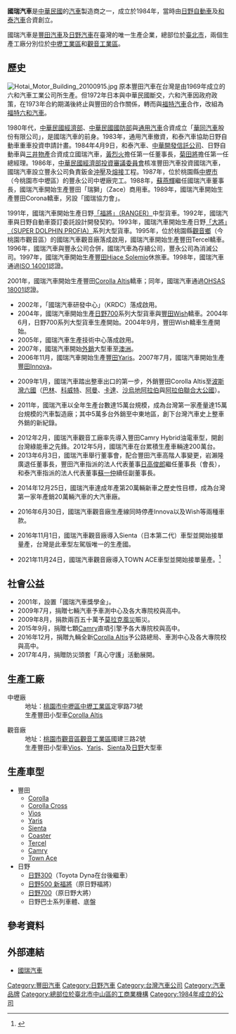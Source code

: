 {{Infobox Company
| name                = 國瑞汽車股份有限公司
| name_en             = Kuozui Motors, Ltd.
| logo                = Kuozui Motors logo.svg
| logo_size           = 150px
| type                = 
| original_text       = 
| original_spelling   = 
| company_slogan      = 
| market_information  = 
| ROC_UBN             = 
| abbreviated_name    = 
| predecessor         =
| successor           =
| foundation          = 1984年4月9日
| location            = {{ROC}}<br/>
[[臺北市|臺北市]][[中山區_(臺北市)|中山區]][[松江路|松江路]]121號12樓<br>（[[和泰汽車|和泰汽車]]大樓）
| zip_code            = 104
| area_served         = 
| telephone_no        = 
| key_people          = [[董事長|董事長]]：[[長沼一生|長沼一生]]<br>[[總裁|總裁]]：[[蘇燕輝|蘇燕輝]]<br>[[總經理|總經理]]：[[林永裕|林永裕]]<br>[[副董事長|副董事長]]：[[蘇純興|蘇純興]]<br>[[執行副總經理|執行副總經理]]：[[岡田史彦|岡田史彦]]
| industry            = 汽車製造業
| products            = 商用車、休旅車、轎車、油電車、大型車
| services            = 
| capital             = [[新臺幣|新臺幣]]34.6億元（2011年8月）
| revenue             = 
| operating_income    = 
| profit              = 
| total_asset         = 
| net_asset           = 
| market_value        = 
| num_employees       = 約3,800人（2017年）
| equity              =
| P/E ratio           = 
| earnings per share  = 
| Net asset value     = 
| accounting_period   = 
| parent              = 
| divisions           = 
| major_shareholder   = [[豐田自動車|豐田自動車]](80.6%)<br>[[和泰汽車|和泰汽車]](18.6%)<br>[[日野自動車|日野自動車]](0.8%)
                        <br>(經濟部商業司商工登記資料-2020年)
| subsid              = 
| homepage            = [http://www.kuozui.com.tw www.kuozui.com.tw]
| width               = 
}}

'''國瑞汽車'''是[[中華民國|中華民國]]的[[汽車|汽車]]製造商之一，成立於1984年，當時由[[日野自動車|日野自動車]]及[[和泰汽車|和泰汽車]]合資創立。

國瑞汽車是[[豐田汽車|豐田汽車]]及[[日野汽車|日野汽車]]在臺灣的唯一生產企業，總部位於[[臺北市|臺北市]]，兩個生產工廠分別位於[[中壢工業區|中壢工業區]]和[[觀音工業區|觀音工業區]]。

==歷史==
[[File:Hotai_Motor_Building_20100915.jpg|thumb]]
原本豐田汽車在台灣是由1969年成立的六和汽車工業公司所生產。但1972年日本與中華民國斷交，六和汽車因政府政策，在1973年合約期滿後終止與豐田的合作關係，轉而與[[福特汽車|福特汽車]]合作，改組為[[福特六和汽車|福特六和汽車]]。

1980年代，[[中華民國經濟部|中華民國經濟部]]、[[中華民國國防部|中華民國國防部]]與[[通用汽車|通用汽車]]合資成立「[[華同汽車|華同汽車]]股份有限公司」，是國瑞汽車的前身。1983年，通用汽車撤資，和泰汽車協助日野自動車重車投資申請計畫。1984年4月9日，和泰汽車、[[中華開發信託公司|中華開發信託公司]]、日野自動車與[[三井物產|三井物產]]合資成立國瑞汽車，[[黃烈火|黃烈火]]擔任第一任董事長，[[菊田將|菊田將]]擔任第一任總經理。1986年，[[經濟部投資審議委員會|中華民國經濟部投資審議委員會]]核准豐田汽車投資國瑞汽車，國瑞汽車設立豐永公司負責鈑金[[沖壓|沖壓]]及[[熔接|熔接]]工程。1987年，位於桃園縣[[中壢區|中壢市]]（今桃園市中壢區）的豐永公司中壢廠完工。1988年，[[蘇燕輝|蘇燕輝]]繼任國瑞汽車董事長，國瑞汽車開始生產豐田「瑞獅」（Zace）商用車。1989年，國瑞汽車開始生產豐田Corona轎車，另設「國瑞協力會」。

1991年，國瑞汽車開始生產日野[[日野Ranger|「福將」（RANGER）]]中型貨車。1992年，國瑞汽車與日野自動車簽訂委託設計開發契約。1993年，國瑞汽車開始生產日野[[日野Profia|「大將」（SUPER DOLPHIN PROFIA）]]系列大型貨車。1995年，位於桃園縣[[觀音區|觀音鄉]]（今桃園市觀音區）的國瑞汽車觀音廠落成啟用，國瑞汽車開始生產豐田Tercel轎車。1996年，國瑞汽車與豐永公司合併，國瑞汽車為存續公司，豐永公司為消滅公司。1997年，國瑞汽車開始生產[[豐田Hiace|豐田Hiace Solemio]]休旅車。1998年，國瑞汽車通過[[ISO_14001|ISO 14001]]認證。

2001年，國瑞汽車開始生產豐田[[Corolla_Altis|Corolla Altis]]轎車；同年，國瑞汽車通過[[OHSAS_18001|OHSAS 18001]]認證。
*2002年，「國瑞汽車研發中心」（KRDC）落成啟用。
* 2004年，國瑞汽車開始生產[[日野700|日野700]]系列大型貨車與[[豐田Wish|豐田Wish]]轎車。2004年6月，日野700系列大型貨車生產開始。2004年9月，豐田Wish轎車生產開始。
* 2005年，國瑞汽車生產技術中心落成啟用。
* 2007年，國瑞汽車開始[[外銷|外銷]]大型車至[[澳洲|澳洲]]。
* 2006年11月，國瑞汽車開始生產[[豐田Yaris|豐田Yaris]]。2007年7月，國瑞汽車開始生產[[豐田Innova|豐田Innova]]。

* 2009年1月，國瑞汽車踏出整車出口的第一步，外銷豐田Corolla Altis至[[海灣阿拉伯國家合作委員會|波斯灣六國]]（[[巴林|巴林]]、[[科威特|科威特]]、[[阿曼|阿曼]]、[[卡達|卡達]]、[[沙烏地阿拉伯|沙烏地阿拉伯]]與[[阿拉伯聯合大公國|阿拉伯聯合大公國]]）。

* 2011年，國瑞汽車以全年生產台數達15萬台規模，成為台灣第一家產量達15萬台規模的汽車製造廠；其中5萬多台外銷至中東地區，創下台灣汽車史上整車外銷的新紀錄。

* 2012年2月，國瑞汽車觀音工廠率先導入豐田Camry Hybrid油電車型，開創台灣綠能車之先鋒。2012年5月，國瑞汽車在台累積生產車輛達200萬台。
*2013年6月3日，國瑞汽車舉行董事會，配合豐田汽車高階人事變更，岩瀨隆廣退任董事長，豐田汽車指派的法人代表董事[[日高俊郎|日高俊郎]]繼任董事長（會長），和泰汽車指派的法人代表董事[[蘇一仲|蘇一仲]]續任副董事長。

*2014年12月25日，國瑞汽車達成年產第20萬輛新車之歷史性目標，成為台灣第一家年產銷20萬輛汽車的大汽車廠。

*2016年6月30日，國瑞汽車觀音廠生產線同時停產Innova以及Wish等兩種車款。

*2016年11月1日，國瑞汽車觀音廠導入Sienta（日本第二代）車型並開始接單量產，台灣是此車型左駕版唯一的生產國。

*2021年11月24日，國瑞汽車觀音廠導入TOWN ACE車型並開始接單量產。<ref>{{Cite web |url=https://ec.ltn.com.tw/article/breakingnews/3747413 |title=進軍小發財車市場TOYOTA TOWN ACE喊46.1萬起
 |accessdate=2021-12-12 |archive-date=2021-11-24 |archive-url=https://web.archive.org/web/20211124125110/https://ec.ltn.com.tw/article/breakingnews/3747413 |dead-url=no }}</ref>
{{clear}}

==社會公益==
*2001年，設置「國瑞汽車獎學金」。
*2009年7月，捐贈七輛汽車予車測中心及各大專院校與高中。
*2009年8月，捐款兩百五十萬予[[莫拉克風災|莫拉克風災]]賑災。
*2015年9月，捐贈七顆[[Camry|Camry]]直噴引擎予各大專院校與高中。
*2016年12月，捐贈九輛全新[[Corolla_Altis|Corolla Altis]]予公路總局、車測中心及各大專院校與高中。
*2017年4月，捐贈防災頭套「真心守護」活動展開。

==生產工廠==
;中壢廠
:地址：[[桃園市|桃園市]][[中壢區|中壢區]][[中壢工業區|中壢工業區]]定寧路73號
:生產豐田小型車[[Corolla_Altis|Corolla Altis]]

;觀音廠
:地址：[[桃園市|桃園市]][[觀音區|觀音區]][[觀音工業區|觀音工業區]]國建三路2號
:生產豐田小型車[[豐田Vios|Vios]]、[[豐田Yaris|Yaris]]、[[豐田Sienta|Sienta]]及[[日野汽車|日野]]大型車

==生產車型==
*豐田
**[[豐田花冠|Corolla]]
**[[豐田花冠跨界|Corolla Cross]]
**[[豐田Vios|Vios]]
**[[豐田Yaris|Yaris]]
**[[豐田Sienta|Sienta]]
**[[豐田Coaster|Coaster]]
**[[豐田Tercel|Tercel]]
**[[豐田Camry|Camry]]
**[[豐田Town_Ace|Town Ace]]
*日野
**[[日野Dutro|日野300]]（Toyota Dyna在台後繼車）
**[[日野Ranger|日野500 新福將]]（原日野福將）
**[[日野Profia|日野700]]（原日野大將）
**日野巴士系列車體、底盤

== 參考資料 ==
{{Reflist}}

==外部連結==
{{commonscat|Kuozui Motors}}
*[http://www.kuozui.com.tw/ 國瑞汽車]{{Wayback|url=http://www.kuozui.com.tw/ |date=20170302013056 }}
{{國瑞汽車年表}}

[[Category:豐田汽車|Category:豐田汽車]]
[[Category:日野汽車|Category:日野汽車]]
[[Category:台灣汽車公司|Category:台灣汽車公司]]
[[Category:汽車品牌|Category:汽車品牌]]
[[Category:總部位於臺北市中山區的工商業機構|Category:總部位於臺北市中山區的工商業機構]]
[[Category:1984年成立的公司|Category:1984年成立的公司]]